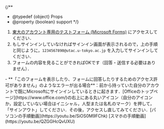 
{/**
  * @typedef {object} Props
  * @property {boolean} support
  */}

1. [東大のアカウント専用のテストフォーム (Microsoft Forms)](https://forms.office.com/r/rzi4Fr3e49) にアクセスしてください．
1. もしサインインしていなければサインイン画面が表示されるので，上の手順と同じように，`1234567890@utac.u-tokyo.ac.jp` を入力してサインインしてください．
1. フォームの内容を見ることができればOKです（回答・送信する必要はありません）．

<Help lang="ja" support={props.support}>
  - **「このフォームを表示したり、フォームに回答したりするためのアクセス許可がありません」のようなエラーが出る場合**：前から持っていた自分のアカウントで既にMicrosoftにサインインしているときに起きます．[Officeのトップページ](https://www.office.com/)の右上にある丸いアイコン（自分のアイコンか，設定していない場合はイニシャル，人型または名札のマーク）を押して，「サインアウト」してください．その後，アクセスし直してみてください．[パソコンの手順動画](https://youtu.be/SiOS0M9FChk) [スマホの手順動画](https://youtu.be/QZGGHcQvUXU)
</Help>

